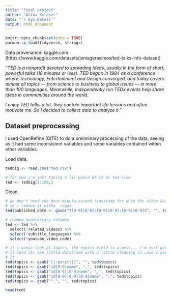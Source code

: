 ```yaml
---
title: "Final project"
author: "Alina Kereszt"
date: "`r Sys.Date()`"
output: html_document
---
```


```r
knitr::opts_chunk$set(echo = TRUE)
pacman::p_load(tidyverse, stringr)
```


Data provenance: kaggle.com (https://www.kaggle.com/datasets/jeniagerasimov/ted-talks-info-dataset)

*"TED is a nonprofit devoted to spreading ideas, usually in the form of short, powerful talks (18 minutes or less). TED began in 1984 as a conference where Technology, Entertainment and Design converged, and today covers almost all topics — from science to business to global issues — in more than 100 languages. Meanwhile, independently run TEDx events help share ideas in communities around the world.*

*I enjoy TED talks a lot, they contain important life lessons and often motivate me. So I decided to collect data to analyze it."*

## Dataset preprocessing
I used OpenRefine (CITE) to do a preliminary processing of the data, seeing as it had some inconsistent variables and some variables contained within other variables.

Load data.
```r
tedbig <- read.csv("ted.csv")

# for now i'm just taking a lil piece of it bc too slow
ted <- tedbig[1:100,]
```

Clean.
```r
# we don't need the hour-minute-second timestamp for when the video was posted,
# so i remove it witha  regex
ted$published_date <- gsub("T[0-9][0-9]:[0-9][0-9]:[0-9][0-9]Z", "", ted$published_date)

# remove unnecessary columns
ted <- ted %>% 
  select(!related_videos) %>% 
  select(!subtitle_languages) %>% 
  select(!youtube_video_code)

# if i wanna look at topics, the topics field is a mess... i'm just gonna pull
# it into its own little dataframe with a little cleaning in case i wanna use
# it
ted$topics <- gsub("[[:punct:]]", "", ted$topics)
ted$topics <- gsub("id[0-9]name", ",", ted$topics)
ted$topics <- gsub("id[0-9][0-9]name", ",", ted$topics)
ted$topics <- gsub("id[0-9][0-9][0-9]name", ",", ted$topics)
ted$topics <- gsub("^.", "", ted$topics)

head(ted)


```























